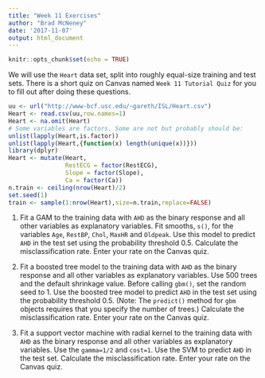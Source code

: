 ```yaml
---
title: "Week 11 Exercises"
author: "Brad McNeney"
date: '2017-11-07'
output: html_document
---
```


```r
knitr::opts_chunk$set(echo = TRUE)
```

We will use the `Heart` data set, split into roughly equal-size
training and test sets. There is a short quiz on Canvas named
`Week 11 Tutorial Quiz` for you to fill out after doing these questions.

```r
uu <- url("http://www-bcf.usc.edu/~gareth/ISL/Heart.csv")
Heart <- read.csv(uu,row.names=1)
Heart <- na.omit(Heart)
# Some variables are factors. Some are not but probably should be:
unlist(lapply(Heart,is.factor))
unlist(lapply(Heart,{function(x) length(unique(x))}))
library(dplyr)
Heart <- mutate(Heart,
                RestECG = factor(RestECG),
                Slope = factor(Slope),
                Ca = factor(Ca))
n.train <- ceiling(nrow(Heart)/2)
set.seed(1)
train <- sample(1:nrow(Heart),size=n.train,replace=FALSE)
```

1. Fit a GAM to the training data with `AHD` as the binary 
response and all other variables as explanatory variables.
Fit smooths, `s()`, for the variables
`Age`, `RestBP`, `Chol`, `MaxHR` and `Oldpeak`. Use this 
model to predict `AHD` in the test set using the 
probability threshold 0.5. Calculate the misclassification 
rate. Enter your rate on the Canvas quiz.


2. Fit a boosted tree model to the training data with `AHD` as the binary 
response and all other variables as explanatory variables. Use
500 trees and the default shrinkage value. Before calling 
`gbm()`, set the random seed to 1.
Use the boosted tree 
model to predict `AHD` in the test set using the 
probability threshold 0.5. 
(Note: The `predict()` method for `gbm` objects
requires that you specify the number of trees.)
Calculate the misclassification 
rate. Enter your rate on the Canvas quiz.


3. Fit a support vector machine with radial kernel
to the training data with 
`AHD` as the binary 
response and all other variables as explanatory variables. 
Use the `gamma=1/2` and `cost=1`.
Use the SVM to predict `AHD` in the test set.
Calculate the misclassification 
rate. Enter your rate on the Canvas quiz.

